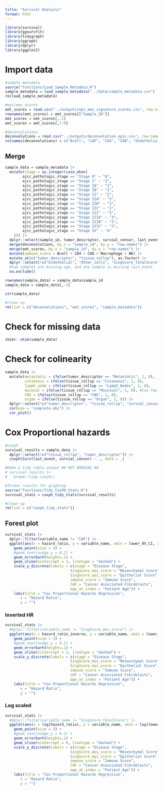 ```yaml
---
title: "Survival Analysis"
format: html
---
```


```r

library(survival)
library(ggsurvfit)
library(tidygraph)
library(ggraph)
library(dplyr)
library(ggplot2)

```

# Import data
```r

#sample metadata
source("functions/Load_Sample_Metadata.R")
sample_metadata = load_sample_metadata("../data/sample_metadata.csv")
rm(load_sample_metadata)

#epi/mes scores
emt_scores = read.csv("../outputs/epi_mes_signature_scores.csv", row.names = 1)
rownames(emt_scores) = emt_scores[["Sample_ID"]]
emt_scores = emt_scores[,-1]
emt_scores = emt_scores[,7:9]

#deconvolutions
deconvolutions = read.csv("../outputs/deconvolution_epic.csv", row.names = 1)
colnames(deconvolutions) = c("Bcell", "CAF", "CD4", "CD8", "Endothelial", "Macrophage", "NK", "Other_cells")

```


## Merge
```r

sample_data = sample_metadata |> 
  mutate(stage = as.integer(case_when(
        ajcc_pathologic_stage == "Stage 0" ~ "0",
        ajcc_pathologic_stage == "Stage I" ~ "1",
        ajcc_pathologic_stage == "Stage IA" ~ "1",
        ajcc_pathologic_stage == "Stage IB" ~ "1",
        ajcc_pathologic_stage == "Stage II" ~ "2",
        ajcc_pathologic_stage == "Stage IIA" ~ "2",
        ajcc_pathologic_stage == "Stage IIB" ~ "2",
        ajcc_pathologic_stage == "Stage IIC" ~ "2",
        ajcc_pathologic_stage == "Stage III" ~ "3",
        ajcc_pathologic_stage == "Stage IIIA" ~ "3",
        ajcc_pathologic_stage == "Stage IIIB" ~ "3",
        ajcc_pathologic_stage == "Stage IIIC" ~ "3",
        ajcc_pathologic_stage == "Stage IV" ~ "4"
    ))) |>
  dplyr::select(sample_id, tumor_descriptor, survial_censor, last_event, tissue_rollup, age_at_index, stage) |> 
  merge(deconvolutions, by.x = "sample_id", by.y = "row.names") |> 
  merge(emt_scores, by.x = "sample_id", by.y = "row.names") |> 
  mutate(immune_score = Bcell + CD4 + CD8 + Macrophage + NK) |> 
  mutate_at(c("tumor_descriptor", "tissue_rollup"), as.factor) |> 
  dplyr::select(!c("Endothelial", "Other_cells", "SingScore_TotalScore", "Bcell", "CD4", "CD8", "Macrophage", "NK")) |> 
  #two samples are missing age, and one sample is missing last_event
  na.exclude()

rownames(sample_data) = sample_data$sample_id
sample_data = sample_data[,-1]

str(sample_data)

#clean up 
rm(list = c("deconvolutions", "emt_scores", "sample_metadata"))

```

# Check for missing data
```r

skimr::skim(sample_data)

```


# Check for colinearity
```r

sample_data |> 
  mutate(metastatic = ifelse(tumor_descriptor == "Metastatic", 1, 0),
         cutaneous = ifelse(tissue_rollup == "Cutaneous", 1, 0),
         lymph_node = ifelse(tissue_rollup == "Lymph_Nodes", 1, 0),
         mucosal = ifelse(tissue_rollup == "Muscosal", 1, 0), #too few mucosal#
         CNS = ifelse(tissue_rollup == "CNS", 1, 0),
         organ = ifelse(tissue_rollup == "Organ", 1, 0)) |> 
  dplyr::select(!c("tumor_descriptor", "tissue_rollup", "survial_censor", "last_event")) |> 
  cor(use = "complete.obs") |> 
  cor_plot()

```



# Cox Proportional hazards
```r

#coxph
survival_results = sample_data |> 
  dplyr::select(!c("tissue_rollup", "tumor_descriptor")) |> 
  coxph(Surv(last_event, survial_censor) ~ ., data = _) 

#Make a tidy table output ## NOT WORKING ##
# survival_results |> 
#   broom::tidy.coxph()

#format results for graphing
source("functions/Tidy_CoxPH_Stats.R")
survival_stats = coxph_tidy_stats(survival_results)

#clean up
rm(list = c("coxph_tidy_stats"))

```

## Forest plot
```r

survival_stats |> 
  dplyr::filter(variable_name != "CAF") |> 
  ggplot(aes(x = hazard_ratio, y = variable_name, xmin = lower_95_CI, xmax = upper_95_CI, label = round(pval,4))) +
    geom_point(size = 3) +
    #geom_text(nudge_y = 0.2) +
    geom_errorbarh(height=.1) +
    geom_vline(xintercept = 1, linetype = "dashed") +
    scale_y_discrete(labels = c(stage = "Disease Stage", 
                              SingScore_mes_score = "Mesenchymal Score", 
                              SingScore_epi_score = "Epithelial Score",
                              immune_score = "Immune Score", 
                              CAF = "Cancer Associated Fibroblasts", 
                              age_at_index = "Patient Age")) +
    labs(title = "Cox Proportional Hazards Regression",
       x = "Hazard Ratio",
       y = "")

```

### Inverted HR
```r

survival_stats |> 
  #dplyr::filter(variable_name != "SingScore_mes_score") |> 
  ggplot(aes(x = hazard_ratio_inverse, y = variable_name, xmin = lower_95_CI_inverse, xmax = upper_95_CI_inverse, label = round(pval,4))) +
    geom_point(size = 3) +
    #geom_text(nudge_y = 0.2) +
    geom_errorbarh(height=.1) +
    geom_vline(xintercept = 1, linetype = "dashed") +
    scale_y_discrete(labels = c(stage = "Disease Stage", 
                              SingScore_mes_score = "Mesenchymal Score", 
                              SingScore_epi_score = "Epithelial Score",
                              immune_score = "Immune Score", 
                              CAF = "Cancer Associated Fibroblasts", 
                              age_at_index = "Patient Age")) +
    labs(title = "Cox Proportional Hazards Regression",
       x = "Hazard Ratio",
       y = "")

```


### Log scaled
```r

survival_stats |> 
  #dplyr::filter(variable_name != "SingScore_TotalScore") |> 
  ggplot(aes(x = log(hazard_ratio), y = variable_name, xmin = log(lower_95_CI), xmax = log(upper_95_CI), label = round(pval,4))) +
    geom_point(size = 3) +
    #geom_text(nudge_y = 0.2) +
    geom_errorbarh(height=.1) +
    geom_vline(xintercept = 0, linetype = "dashed") +
    scale_y_discrete(labels = c(stage = "Disease Stage", 
                              SingScore_mes_score = "Mesenchymal Score", 
                              SingScore_epi_score = "Epithelial Score",
                              immune_score = "Immune Score", 
                              CAF = "Cancer Associated Fibroblasts", 
                              age_at_index = "Patient Age")) +
    labs(title = "Cox Proportional Hazards Regression",
       x = "Hazard Ratio",
       y = "")

```

